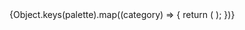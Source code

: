 

<Meta title="컬러 팔레트" />

<ColorPalette>
  {Object.keys(palette).map((category) => {
    return (
      <ColorItem
        title={category}
        colors={palette[category]}
      />
    );
  })}
</ColorPalette>